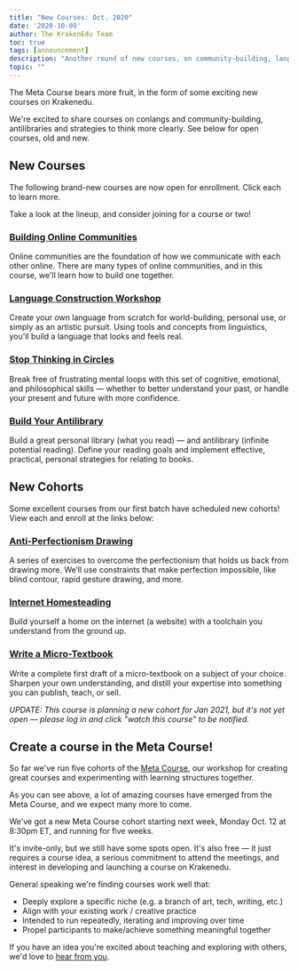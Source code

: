 ```yaml
---
title: "New Courses: Oct. 2020"
date: '2020-10-09'
author: The KrakenEdu Team
toc: true
tags: [announcement]
description: "Another round of new courses, on community-building, language construction and more — plus new cohorts for some current courses."
topic: ""
---
```



The Meta Course bears more fruit, in the form of some exciting new courses on Krakenedu.

We're excited to share courses on conlangs and community-building, antilibraries and strategies to think more clearly. See below for open courses, old and new.

## New Courses

The following brand-new courses are now open for enrollment. Click each to learn more.

Take a look at the lineup, and consider joining for a course or two!

### [Building Online Communities](https://app.krakenedu.com/courses/building-online-communities/25)

Online communities are the foundation of how we communicate with each other online. There are many types of online communities, and in this course, we'll learn how to build one together.

### [Language Construction Workshop](https://app.krakenedu.com/courses/language-construction-workshop/26)

Create your own language from scratch for world-building, personal use, or simply as an artistic pursuit. Using tools and concepts from linguistics, you'll build a language that looks and feels real.

### [Stop Thinking in Circles](https://app.krakenedu.com/courses/stop-thinking-in-circles/32)

Break free of frustrating mental loops with this set of cognitive, emotional, and philosophical skills — whether to better understand your past, or handle your present and future with more confidence.

### [Build Your Antilibrary](https://app.krakenedu.com/courses/build-your-antilibrary/33)

Build a great personal library (what you read) — and antilibrary (infinite potential reading). Define your reading goals and implement effective, practical, personal strategies for relating to books.

## New Cohorts

Some excellent courses from our first batch have scheduled new cohorts! View each and enroll at the links below:

### [Anti-Perfectionism Drawing](https://app.krakenedu.com/courses/anti-perfectionism-drawing/7)

A series of exercises to overcome the perfectionism that holds us back from drawing more. We’ll use constraints that make perfection impossible, like blind contour, rapid gesture drawing, and more.

### [Internet Homesteading](https://app.krakenedu.com/courses/internet-homesteading/22)

Build yourself a home on the internet (a website) with a toolchain you understand from the ground up.

### [Write a Micro-Textbook](https://app.krakenedu.com/courses/write-a-micro-textbook/14)

Write a complete first draft of a micro-textbook on a subject of your choice. Sharpen your own understanding, and distill your expertise into something you can publish, teach, or sell.

*UPDATE: This course is planning a new cohort for Jan 2021, but it's not yet open — please log in and click "watch this course" to be notified.*

## Create a course in the Meta Course!

So far we've run five cohorts of the [Meta Course](https://app.krakenedu.com/courses/the-meta-course/1), our workshop for creating great courses and experimenting with learning structures together.

As you can see above, a lot of amazing courses have emerged from the Meta Course, and we expect many more to come.

We've got a new Meta Course cohort starting next week, Monday Oct. 12 at 8:30pm ET, and running for five weeks.

It's invite-only, but we still have some spots open. It's also free — it just requires a course idea, a serious commitment to attend the meetings, and interest in developing and launching a course on Krakenedu.

General speaking we're finding courses work well that:

* Deeply explore a specific niche (e.g. a branch of art, tech, writing, etc.)
* Align with your existing work / creative practice
* Intended to run repeatedly, iterating and improving over time
* Propel participants to make/achieve something meaningful together

If you have an idea you're excited about teaching and exploring with others, we'd love to [hear from you](mailto:contact@krakenedu.com).